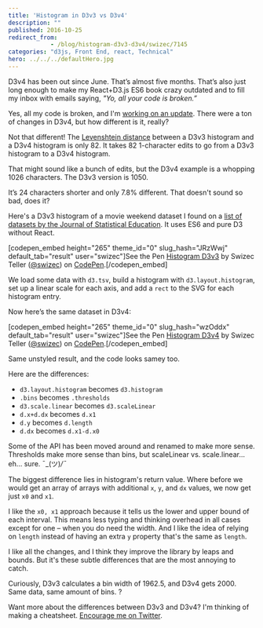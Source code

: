 ```yaml
---
title: 'Histogram in D3v3 vs D3v4'
description: ""
published: 2016-10-25
redirect_from: 
            - /blog/histogram-d3v3-d3v4/swizec/7145
categories: "d3js, Front End, react, Technical"
hero: ../../../defaultHero.jpg
---
```

D3v4 has been out since June. That’s almost five months. That’s also just long enough to make my React+D3.js ES6 book crazy outdated and to fill my inbox with emails saying, _"Yo, all your code is broken.”_



Yes, all my code is broken, and I'm [working on an update](https://swizec.com/blog/work-on-reactd3js-es6-v2-begins-in-earnest/swizec/7010). There were a ton of changes in D3v4, but how different is it, really?



Not that different! The [Levenshtein distance](https://swizec.com/blog/levenshtein-distance-in-haskell/swizec/4801) between a D3v3 histogram and a D3v4 histogram is only 82. It takes 82 1-character edits to go from a D3v3 histogram to a D3v4 histogram.



That might sound like a bunch of edits, but the D3v4 example is a whopping 1026 characters. The D3v3 version is 1050.



It’s 24 characters shorter and only 7.8% different. That doesn't sound so bad, does it?



Here's a D3v3 histogram of a movie weekend dataset I found on a [list of datasets by the Journal of Statistical Education](https://ww2.amstat.org/publications/jse/jse_data_archive.htm). It uses ES6 and pure D3 without React.



\[codepen_embed height="265" theme_id="0" slug_hash="JRzWwj" default_tab="result" user="swizec"]See the Pen [Histogram D3v3](http://codepen.io/swizec/pen/JRzWwj/) by Swizec Teller ([@swizec](http://codepen.io/swizec)) on [CodePen](http://codepen.io).\[/codepen_embed]



We load some data with `d3.tsv`, build a histogram with `d3.layout.histogram`, set up a linear scale for each axis, and add a `rect` to the SVG for each histogram entry.



Now here’s the same dataset in D3v4:



\[codepen_embed height="265" theme_id="0" slug_hash="wzOddx" default_tab="result" user="swizec"]See the Pen [Histogram D3v4](http://codepen.io/swizec/pen/wzOddx/) by Swizec Teller ([@swizec](http://codepen.io/swizec)) on [CodePen](http://codepen.io).\[/codepen_embed]



Same unstyled result, and the code looks samey too.



Here are the differences:



- `d3.layout.histogram` becomes `d3.histogram`
- `.bins` becomes `.thresholds`
- `d3.scale.linear` becomes `d3.scaleLinear`
- `d.x+d.dx` becomes `d.x1`
- `d.y` becomes `d.length`
- `d.dx` becomes `d.x1-d.x0`



Some of the API has been moved around and renamed to make more sense. Thresholds make more sense than bins, but scaleLinear vs. scale.linear… eh… sure. ¯\_(ツ)_/¯_



The biggest difference lies in histogram's return value. Where before we would get an array of arrays with additional `x`, `y`, and `dx` values, we now get just `x0` and `x1`.



I like the `x0, x1` approach because it tells us the lower and upper bound of each interval. This means less typing and thinking overhead in all cases except for one – when you do need the width. And I like the idea of relying on `length` instead of having an extra `y` property that's the same as `length`.



I like all the changes, and I think they improve the library by leaps and bounds. But it's these subtle differences that are the most annoying to catch.



Curiously, D3v3 calculates a bin width of 1962.5, and D3v4 gets 2000. Same data, same amount of bins. ?



Want more about the differences between D3v3 and D3v4? I'm thinking of making a cheatsheet. [Encourage me on Twitter](https://twitter.com/intent/tweet?url=http%3A%2F%2Fswizec.com%2Fblog%2Fhistogram-d3v3-d3v4%2Fswizec%2F7145&text=Hey%20@swizec%21%20Where%27s%20that%20d3%20cheatsheet%20you%20promised%3F&).